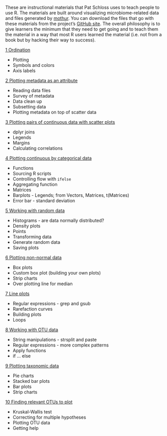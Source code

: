 These are instructional materials that Pat Schloss uses to teach people to use R. The materials are built around visualizing microbiome-related data and files generated by [mothur](https://www.mothur.org). You can download the files that go with these materials from the project's [GitHub site](https://github.com/riffomonas/minimalR/releases/latest). The overall philosophy is to give learners the minimum that they need to get going and to teach them the material in a way that most R users learned the material (i.e. not from a book but by hacking their way to success).

[1	Ordination](01_scatter_plot.html)

* Plotting
* Symbols and colors
* Axis labels

[2	Plotting metadata as an attribute](02_data_frames.html)

* Reading data files
* Survey of metadata
* Data clean up
* Subsetting data
* Plotting metadata on top of scatter data

[3	Plotting pairs of continuous data with scatter plots](03_combining_data_frames.html)

* dplyr joins
* Legends
* Margins
* Calculating correlations

[4	Plotting continuous by categorical data](04_aggregating_data.html)

* Functions
* Sourcing R scripts
* Controlling flow with `ifelse`
* Aggregating function
* Matrices
* Barplots - Legends; from Vectors, Matrices, t(Matrices)
* Error bar - standard deviation

[5 Working with random data](05_random_data.html)

* Histograms - are data normally distributed?
* Density plots
* Points
* Transforming data
* Generate random data
* Saving plots

[6	Plotting non-normal data](06_non-normal_data.html)

* Box plots
* Custom box plot (building your own plots)
*	Strip charts
* Over plotting line for median

[7	Line plots](07_line_plots.html)

* Regular expressions - grep and gsub
* Rarefaction curves
* Building plots
* Loops

[8 Working with OTU data](08_otu_data.html)

* String manipulations - strsplit and paste
* Regular expressions - more complex patterns
* Apply functions
* if ... else

[9	Plotting taxonomic data](09_plotting_otu_data.html)

* Pie charts
* Stacked bar plots
* Bar plots
* Strip charts

[10	Finding relevant OTUs to plot](10_finding_relevant_otus.html)

* Kruskal-Wallis test
* Correcting for multiple hypotheses
* Plotting OTU data
* Getting help
